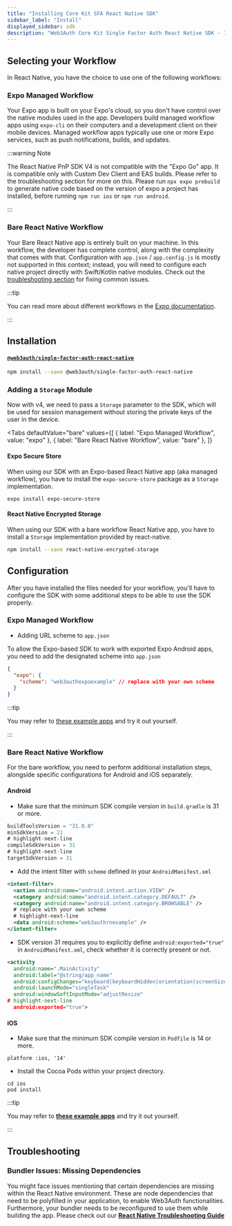 ```yaml
---
title: "Installing Core Kit SFA React Native SDK"
sidebar_label: "Install"
displayed_sidebar: sdk
description: "Web3Auth Core Kit Single Factor Auth React Native SDK - Install | Documentation - Web3Auth"
---
```



## Selecting your Workflow

In React Native, you have the choice to use one of the following workflows:

### Expo Managed Workflow

Your Expo app is built on your Expo's cloud, so you don't have control over the native modules used in the app. Developers build managed workflow apps
using `expo-cli` on their computers and a development client on their mobile devices. Managed workflow apps typically use one or more Expo services,
such as push notifications, builds, and updates.

:::warning Note

The React Native PnP SDK V4 is not compatible with the "Expo Go" app. It is compatible only with Custom Dev Client and EAS builds. Please refer to the
troubleshooting section for more on this. Please run `npx expo prebuild` to generate native code based on the version of expo a project has installed,
before running `npm run ios` or `npm run android`.

:::

### Bare React Native Workflow

Your Bare React Native app is entirely built on your machine. In this workflow, the developer has complete control, along with the complexity that
comes with that. Configuration with `app.json` / `app.config.js` is mostly not supported in this context; instead, you will need to configure each
native project directly with Swift/Kotlin native modules. Check out the [troubleshooting section](/docs/sdk/pnp/react-native/install#troubleshooting)
for fixing common issues.

:::tip

You can read more about different workflows in the [Expo documentation](https://docs.expo.dev/archive/managed-vs-bare/).

:::

## Installation

#### [`@web3auth/single-factor-auth-react-native`](https://www.npmjs.com/package/@web3auth/single-factor-auth-react-native)

```bash npm2yarn
npm install --save @web3auth/single-factor-auth-react-native
```

### Adding a `Storage` Module

Now with v4, we need to pass a `Storage` parameter to the SDK, which will be used for session management without storing the private keys of the user
in the device.

<Tabs
  defaultValue="bare"
  values={[
    { label: "Expo Managed Workflow", value: "expo" },
    { label: "Bare React Native Workflow", value: "bare" },
  ]}
>

<TabItem value="expo">

#### Expo Secure Store

When using our SDK with an Expo-based React Native app (aka managed workflow), you have to install the `expo-secure-store` package as a `Storage`
implementation.

```shell
expo install expo-secure-store
```

</TabItem>

<TabItem value="bare">

#### React Native Encrypted Storage

When using our SDK with a bare workflow React Native app, you have to install a `Storage` implementation provided by react-native.

```bash npm2yarn
npm install --save react-native-encrypted-storage
```

</TabItem>
</Tabs>

## Configuration

After you have installed the files needed for your workflow, you'll have to configure the SDK with some additional steps to be able to use the SDK
properly.

### Expo Managed Workflow

- Adding URL scheme to `app.json`

To allow the Expo-based SDK to work with exported Expo Android apps, you need to add the designated scheme into `app.json`

```json title="app.json"
{
  "expo": {
    "scheme": "web3authexpoexample" // replace with your own scheme
  }
}
```

:::tip

You may refer to [these example apps](/examples?product=Core+Kit&sdk=Single+Factor+Auth+React+Native+SDK) and try it out yourself.

:::

### Bare React Native Workflow

For the bare workflow, you need to perform additional installation steps, alongside specific configurations for Android and iOS separately.

#### Android

- Make sure that the minimum SDK compile version in `build.gradle` is 31 or more.

```gradle title="android/build.gradle"
buildToolsVersion = "31.0.0"
minSdkVersion = 21
# highlight-next-line
compileSdkVersion = 31
# highlight-next-line
targetSdkVersion = 31
```

- Add the intent filter with `scheme` defined in your `AndroidManifest.xml`

```xml title="android/app/src/main/AndroidManifest.xml"
<intent-filter>
  <action android:name="android.intent.action.VIEW" />
  <category android:name="android.intent.category.DEFAULT" />
  <category android:name="android.intent.category.BROWSABLE" />
  # replace with your own scheme
  # highlight-next-line
  <data android:scheme="web3authrnexample" />
</intent-filter>
```

- SDK version 31 requires you to explicitly define `android:exported="true"` in `AndroidManifest.xml`, check whether it is correctly present or not.

```xml title="android/app/src/main/AndroidManifest.xml"
<activity
  android:name=".MainActivity"
  android:label="@string/app_name"
  android:configChanges="keyboard|keyboardHidden|orientation|screenSize|uiMode"
  android:launchMode="singleTask"
  android:windowSoftInputMode="adjustResize"
# highlight-next-line
  android:exported="true">
```

#### iOS

- Make sure that the minimum SDK compile version in `Podfile` is 14 or more.

```Podfile title="ios/Podfile"
platform :ios, '14'
```

- Install the Cocoa Pods within your project directory.

```shell
cd ios
pod install
```

:::tip

You may refer to **[these example apps](/examples?product=Core+Kit&sdk=Single+Factor+Auth+React+Native+SDK)** and try it out yourself.

:::

## Troubleshooting

### Bundler Issues: Missing Dependencies

You might face issues mentioning that certain dependencies are missing within the React Native environment. These are node dependencies that need to
be polyfilled in your application, to enable Web3Auth functionalities. Furthermore, your bundler needs to be reconfigured to use them while building
the app. Please check out our **[React Native Troubleshooting Guide](/troubleshooting/metro-issues)**
